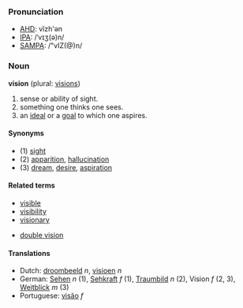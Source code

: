 ===Pronunciation===
*[[w:AHD|AHD]]: vĭzh'ən
*[[w:IPA|IPA]]: /ˈvɪʒ(ə)n/
*[[w:SAMPA|SAMPA]]: /"vIZ(@)n/

===Noun===
'''vision''' (plural: [[visions]])

# sense or ability of sight.
# something one thinks one sees.
# an [[ideal]] or a [[goal]] to which one aspires.

====Synonyms====
*(1) [[sight]]
*(2) [[apparition]], [[hallucination]]
*(3) [[dream]], [[desire]], [[aspiration]]

====Related terms====
*[[visible]]
*[[visibility]]
*[[visionary]]

*[[double vision]]

====Translations====
*Dutch: [[droombeeld]] ''n'', [[visioen]] ''n''
*German: [[Sehen]] ''n'' (1), [[Sehkraft]] ''f'' (1), [[Traumbild]] ''n'' (2), Vision ''f'' (2, 3), [[Weitblick]] ''m'' (3)
*Portuguese: [[visão]] ''f''